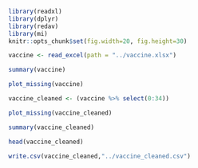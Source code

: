 ```r
library(readxl)
library(dplyr)
library(redav)
library(mi)
knitr::opts_chunk$set(fig.width=20, fig.height=30) 
```

```r
vaccine <- read_excel(path = "../vaccine.xlsx")
```

```r
summary(vaccine)
```
```r
plot_missing(vaccine)
```
```r
vaccine_cleaned <- (vaccine %>% select(0:34))
```

```r
plot_missing(vaccine_cleaned)
```
```r
summary(vaccine_cleaned)
```

```r
head(vaccine_cleaned)
```
```r
write.csv(vaccine_cleaned,"../vaccine_cleaned.csv")
```

